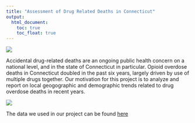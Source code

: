 ```yaml
---
title: "Assessment of Drug Related Deaths in Connecticut"
output: 
  html_document:
    toc: true
    toc_float: true
---
```

![](image1.jpeg)

Accidental drug-related deaths are an ongoing public health concern on a national level, and in the state of Connecticut in particular. Opioid overdose deaths in Connecticut doubled in the past six years, largely driven by use of multiple drugs together. Our motivation for this project is to analyze and report on local geogographic and demographic trends related to drug overdose deaths in recent years.

![](ambulance photo.jpg)


The data we used in our project can be found [here](https://catalog.data.gov/dataset/accidental-drug-related-deaths-january-2012-sept-2015)

